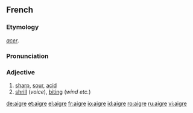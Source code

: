 ==French==
===Etymology===
{{L.|fr}} ''[[acer]]''.

===Pronunciation===
{{IPA|/ɛgʁ/}}

===Adjective===
{{fr-adj|feminine=aigre}}

# [[sharp]], [[sour]], [[acid]]
# [[shrill]] (''voice''), [[biting]] (''wind etc.'')

[[de:aigre]]
[[et:aigre]]
[[el:aigre]]
[[fr:aigre]]
[[io:aigre]]
[[id:aigre]]
[[ro:aigre]]
[[ru:aigre]]
[[vi:aigre]]